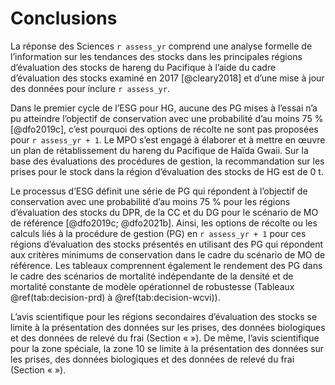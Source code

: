 # Conclusions

La réponse des Sciences `r assess_yr` comprend une analyse formelle de l’information sur les tendances des stocks dans les principales régions d’évaluation des stocks de hareng du Pacifique à l’aide du cadre d’évaluation des stocks examiné en 2017 [@cleary2018] et d’une mise à jour des données pour inclure `r assess_yr`.

Dans le premier cycle de l’ESG pour HG, aucune des PG mises à l’essai n’a pu atteindre l’objectif de conservation avec une probabilité d’au moins 75 % [@dfo2019c], c’est pourquoi des options de récolte ne sont pas proposées pour `r assess_yr + 1`.
Le MPO s’est engagé à élaborer et à mettre en œuvre un plan de rétablissement du hareng du Pacifique de Haïda Gwaii.
Sur la base des évaluations des procédures de gestion, la recommandation sur les prises pour le stock dans la région d’évaluation des stocks de HG est de 0&nbsp;t.

Le processus d’ESG définit une série de PG qui répondent à l’objectif de conservation avec une probabilité d’au moins 75 % pour les régions d’évaluation des stocks du DPR, de la CC et du DG pour le scénario de MO de référence [@dfo2019c; @dfo2021b].
Ainsi, les options de récolte ou les calculs liés à la procédure de gestion (PG) en `r assess_yr + 1` pour ces régions d’évaluation des stocks présentés en utilisant des PG qui répondent aux critères minimums de conservation dans le cadre du scénario de MO de référence.
Les tableaux comprennent également le rendement des PG dans le cadre des scénarios de mortalité indépendante de la densité et de mortalité constante de modèle opérationnel de robustesse (Tableaux \@ref(tab:decision-prd) à \@ref(tab:decision-wcvi)).

L’avis scientifique pour les régions secondaires d’évaluation des stocks se limite à la présentation des données sur les prises, des données biologiques et des données de relevé du frai (Section « \nameref{sec:app-minor} »).
De même, l’avis scientifique pour la zone spéciale, la zone 10 se limite à la présentation des données sur les prises, des données biologiques et des données de relevé du frai (Section « \nameref{sec:app-special} »).

